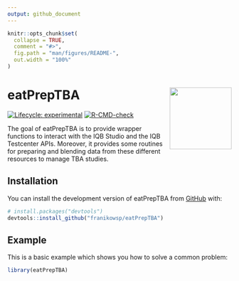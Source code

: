 ```yaml
---
output: github_document
---
```


<!-- README.md is generated from README.Rmd. Please edit that file -->

```r
knitr::opts_chunk$set(
  collapse = TRUE,
  comment = "#>",
  fig.path = "man/figures/README-",
  out.width = "100%"
)
```

# eatPrepTBA <a href="https://franikowsp.github.io/eatPrepTBA/"><img src="man/figures/logo.svg" align="right" height="139"/></a>

<!-- badges: start -->
[![Lifecycle: experimental](https://img.shields.io/badge/lifecycle-experimental-orange.svg)](https://lifecycle.r-lib.org/articles/stages.html#experimental)
[![R-CMD-check](https://github.com/franikowsp/eatPrepTBA/actions/workflows/R-CMD-check.yaml/badge.svg)](https://github.com/franikowsp/eatPrepTBA/actions/workflows/R-CMD-check.yaml)
<!-- badges: end -->

The goal of eatPrepTBA is to provide wrapper functions to interact with the IQB Studio and the IQB Testcenter APIs. Moreover, it provides some routines for preparing and blending data from these different resources to manage TBA studies.

## Installation

You can install the development version of eatPrepTBA from [GitHub](https://github.com/) with:

``` r
# install.packages("devtools")
devtools::install_github("franikowsp/eatPrepTBA")
```

## Example

This is a basic example which shows you how to solve a common problem:

```r
library(eatPrepTBA)
```
